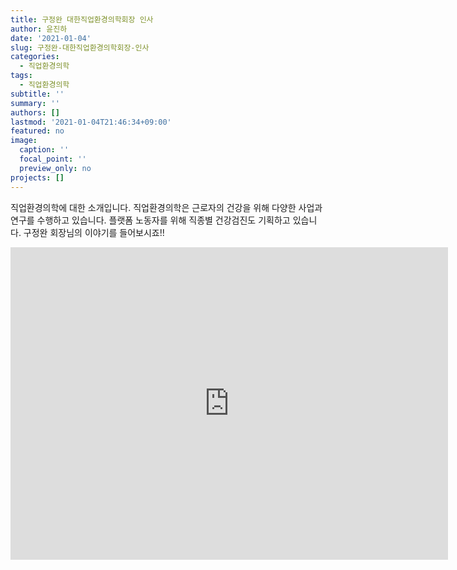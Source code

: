 ```yaml
---
title: 구정완 대한직업환경의학회장 인사
author: 윤진하
date: '2021-01-04'
slug: 구정완-대한직업환경의학회장-인사
categories:
  - 직업환경의학
tags:
  - 직업환경의학
subtitle: ''
summary: ''
authors: []
lastmod: '2021-01-04T21:46:34+09:00'
featured: no
image:
  caption: ''
  focal_point: ''
  preview_only: no
projects: []
---
```


 직업환경의학에 대한 소개입니다. 직업환경의학은 근로자의 건강을 위해 다양한 사업과 연구를 수행하고 있습니다. 플랫폼 노동자를 위해 직종별 건강검진도 기획하고 있습니다. 구정완 회장님의 이야기를 들어보시죠!!
 
<iframe width="700" height="500" src="https://www.youtube.com/embed/lCwqgoN3-Co" frameborder="0" allow="accelerometer; autoplay; clipboard-write; encrypted-media; gyroscope; picture-in-picture" allowfullscreen></iframe>